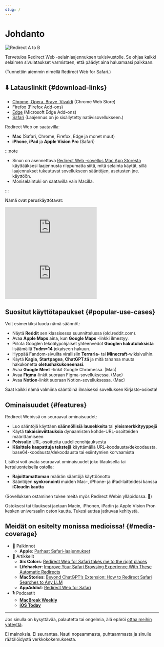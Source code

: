 ```yaml
---
slug: /
---
```



# Johdanto

<div style={{display: "flex", flexDirection: "column", alignItems: "flex-start", marginBottom: "25px"}}>
  <img src="./img/redirect-a-to-b.png" style={{display: "block", minWidth: "360px", maxWidth: "500px", width: "100%", height: "auto", marginBottom: "25px"}} alt="Redirect A to B" />
  <ExtensionStoreLinks />
</div>

Tervetuloa Redirect Web -selainlaajennuksen tukisivustolle. Se ohjaa kaikki selaimen sivulataukset varmistaen, että päädyt aina haluamaasi paikkaan.

(Tunnettiin aiemmin nimellä Redirect Web for Safari.)

## ⬇️ Latauslinkit {#download-links}

- [Chrome, Opera, Brave, Vivaldi](https://chromewebstore.google.com/detail/ffglckbhfbfmdkefdmjbhpnffkcmlhdh) (Chrome Web Store)
- [Firefox](https://addons.mozilla.org/firefox/addon/redirect-web/) (Firefox Add-ons)
- [Edge](https://microsoftedge.microsoft.com/addons/detail/hmfkakfdccgdpgemaicfgngnmflefpga) (Microsoft Edge Add-ons)
- [Safari](https://apps.apple.com/app/id1571283503) (Laajennus on jo sisällytetty natiivisovellukseen.)

Redirect Web on saatavilla:

- **Mac** (Safari, Chrome, Firefox, Edge ja monet muut)
- **iPhone**, **iPad** ja **Apple Vision Pro** (Safari)

:::note

- Sinun on asennettava [Redirect Web -sovellus Mac App Storesta](https://apps.apple.com/app/id1571283503) käyttääksesi laajennusta riippumatta siitä, mitä selainta käytät, sillä laajennukset tukeutuvat sovellukseen sääntöjen, asetusten jne. käyttöön.
- Moniselaintuki on saatavilla vain Macilla.

:::

Nämä ovat peruskäyttötavat:

<iframe style={{width:"100%", aspectRatio:"9/16", height:"auto", maxHeight:"60vh", maxWidth:"35vh"}} src="https://www.youtube.com/embed/NaQ5X-v-qJU" title="iOS Demo Video (YouTube)" frameborder="0" allow="accelerometer; autoplay; clipboard-write; encrypted-media; gyroscope; picture-in-picture; web-share" allowfullscreen></iframe>

<iframe style={{width:"100%", aspectRatio:"17/9", height:"auto", maxHeight:"100vh"}} src="https://www.youtube.com/embed/5eU89Gu73SQ" title="macOS Demo Video (YouTube)" frameborder="0" allow="accelerometer; autoplay; clipboard-write; encrypted-media; gyroscope; picture-in-picture; web-share" allowfullscreen></iframe>

## Suositut käyttötapaukset {#popular-use-cases}

Voit esimerkiksi luoda nämä säännöt:

- Näytä **Reddit** sen klassisessa suunnittelussa (old.reddit.com).
- Avaa **Apple Maps** aina, kun **Google Maps** -linkki ilmestyy.
- Piilota Googlen tekoälypohjaiset yhteenvedot **Googlen hakutuloksista** lisäämällä **?udm=14** jokaiseen hakuun.
- Hyppää Fandom-sivuilta virallisiin **Terraria**- tai **Minecraft**-wikisivuihin.
- Käytä **Kagia**, **Startpagea**, **ChatGPT:tä** ja mitä tahansa muuta hakukonetta **oletushakukoneenasi**.
- Avaa **Google Meet** -linkit Google Chromessa. (Mac)
- Avaa **Figma**-linkit suoraan Figma-sovelluksessa. (Mac)
- Avaa **Notion**-linkit suoraan Notion-sovelluksessa. (Mac)

Saat kaikki nämä valmiina sääntöinä ilmaiseksi sovelluksen Kirjasto-osiosta!

## Ominaisuudet {#features}

Redirect Webissä on seuraavat ominaisuudet:

- Luo sääntöjä käyttäen **säännöllisiä lausekkeita** tai **yleismerkkityyppejä**
- Käytä **takaisinviittauksia** dynaamisten kohde-URL-osoitteiden määrittämiseen
- **Poissulje** URL-osoitteita uudelleenohjauksesta
- **Käsittele kaapattuja tekstejä** käyttämällä URL-koodausta/dekoodausta, base64-koodausta/dekoodausta tai esiintymien korvaamista

Lisäksi voit avata seuraavat ominaisuudet joko tilauksella tai kertaluonteisella ostolla:

- **Rajoittamattoman** määrän sääntöjä käyttöönotto
- Sääntöjen **synkronointi** muiden Mac-, iPhone- ja iPad-laitteidesi kanssa **iCloudin kautta**

(Sovelluksen ostaminen tukee meitä myös Redirect Webin ylläpidossa. 🙏)

Ostoksesi tai tilauksesi jaetaan Macin, iPhonen, iPadin ja Apple Vision Pron kesken universaalin oston kautta. Tukesi auttaa jatkuvaa kehitystä.

## Meidät on esitelty monissa medioissa! {#media-coverage}

* 🏅 Palkinnot
    * **Apple**: [Parhaat Safari-laajennukset](https://apps.apple.com/us/story/id1377753262)
* 📰 Artikkelit
    * **Six Colors**: [Redirect Web for Safari takes me to the right places](https://sixcolors.com/post/2022/11/redirect-web-for-safari-takes-me-to-the-right-places/)
    * **Lifehacker**: [Improve Your Safari Browsing Experience With These Automatic Redirects](https://lifehacker.com/improve-your-safari-browsing-experience-with-these-auto-1849812013)
    * **MacStories**: [Beyond ChatGPT’s Extension: How to Redirect Safari Searches to Any LLM](https://www.macstories.net/tutorials/beyond-chatgpts-extension-how-to-redirect-safari-searches-to-any-llm/)
    * **AppAddict**: [Redirect Web for Safari](https://appaddict.app/post/redirect-web-for-safari)
* 🎙️ Podcastit
    * [**MacBreak Weekly**](https://youtu.be/I251K3L2s88?t=7427)
    * [**iOS Today**](https://youtu.be/cWkwH84b6M4?t=636)

---

Jos sinulla on kysyttävää, palautetta tai ongelmia, älä epäröi [ottaa meihin yhteyttä](contact-us).

Ei mainoksia. Ei seurantaa. Nauti nopeammasta, puhtaammasta ja sinulle räätälöidystä verkkokokemuksesta.